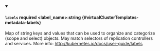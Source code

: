 
<details className="config-field" data-expandable="false" open>
<summary>

#### `labels` <span className="config-field-required" data-required="false">required</span> <span className="config-field-type">&lt;label_name&gt;:string</span> <span className="config-field-default"></span> <span className="config-field-enum"></span> {#virtualClusterTemplates-metadata-labels}

Map of string keys and values that can be used to organize and categorize
(scope and select) objects. May match selectors of replication controllers
and services.
More info: http://kubernetes.io/docs/user-guide/labels

</summary>



</details>
